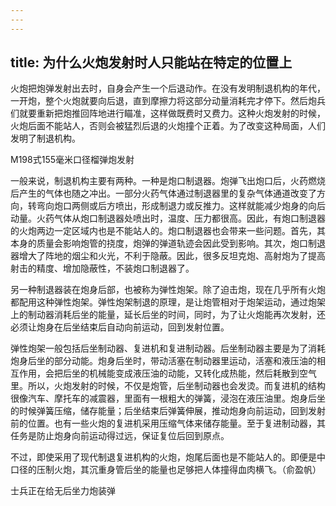```yaml
---
---
---
```

title: 为什么火炮发射时人只能站在特定的位置上
---




火炮把炮弹发射出去时，自身会产生一个后退动作。在没有发明制退机构的年代，一开炮，整个火炮就要向后退，直到摩擦力将这部分动量消耗完才停下。然后炮兵们就要重新把炮推回阵地进行瞄准，这样做既费时又费力。这种火炮发射的时候，火炮后面不能站人，否则会被猛烈后退的火炮撞个正着。为了改变这种局面，人们发明了制退机构。

M198式155毫米口径榴弹炮发射



一般来说，制退机构主要有两种。一种是炮口制退器。炮弹飞出炮口后，火药燃烧后产生的气体也随之冲出。一部分火药气体通过制退器里的复杂气体通道改变了方向，转弯向炮口两侧或后方喷出，形成制退力或反推力。这样就能减少炮身的向后动量。火药气体从炮口制退器处喷出时，温度、压力都很高。因此，有炮口制退器的火炮两边一定区域内也是不能站人的。炮口制退器也会带来一些问题。首先，其本身的质量会影响炮管的挠度，炮弹的弹道轨迹会因此受到影响。其次，炮口制退器增大了阵地的烟尘和火光，不利于隐蔽。因此，很多反坦克炮、高射炮为了提高射击的精度、增加隐蔽性，不装炮口制退器了。

另一种制退器装在炮身后部，也被称为弹性炮架。除了迫击炮，现在几乎所有火炮都配用这种弹性炮架。弹性炮架制退的原理，是让炮管相对于炮架运动，通过炮架上的制动器消耗后坐的能量，延长后坐的时间，同时，为了让火炮能再次发射，还必须让炮身在后坐结束后自动向前运动，回到发射位置。

弹性炮架一般包括后坐制动器、复进机和复进制动器。后坐制动器主要是为了消耗炮身后坐的部分动能。炮身后坐时，带动活塞在制动器里运动，活塞和液压油的相互作用，会把后坐的机械能变成液压油的动能，又转化成热能，然后耗散到空气里。所以，火炮发射的时候，不仅是炮管，后坐制动器也会发烫。而复进机的结构很像汽车、摩托车的减震器，里面有一根粗大的弹簧，浸泡在液压油里。炮身后坐的时候弹簧压缩，储存能量；后坐结束后弹簧伸展，推动炮身向前运动，回到发射前的位置。也有一些火炮的复进机采用压缩气体来储存能量。至于复进制动器，其任务是防止炮身向前运动得过远，保证复位后回到原点。

不过，即使采用了现代制退复进机构的火炮，炮尾后面也是不能站人的。即便是中口径的压制火炮，其沉重身管后坐的能量也足够把人体撞得血肉横飞。（俞盈帆）

士兵正在给无后坐力炮装弹